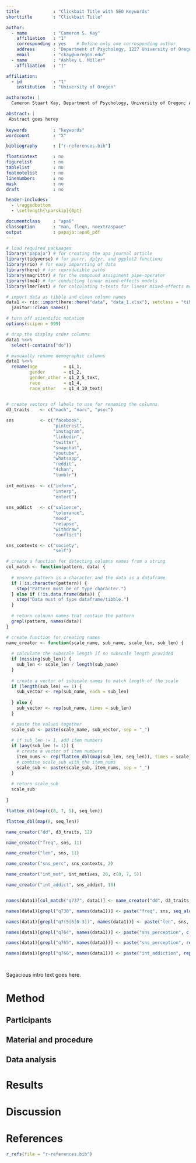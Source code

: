 ```yaml
---
title             : "Clickbait Title with SEO Keywords"
shorttitle        : "Clickbait Title"

author: 
  - name          : "Cameron S. Kay"
    affiliation   : "1"
    corresponding : yes    # Define only one corresponding author
    address       : "Department of Psychology, 1227 University of Oregon, Eugene, OR 97403"
    email         : "ckay@uoregon.edu"
  - name          : "Ashley L. Miller"
    affiliation   : "1"

affiliation:
  - id            : "1"
    institution   : "University of Oregon"

authornote: |
  Cameron Stuart Kay, Department of Psychology, University of Oregon; Ashley L. Miller, Department of Psychology, University of Oregon.

abstract: |
 Abstract goes herey
  
keywords          : "keywords"
wordcount         : "X"

bibliography      : ["r-references.bib"]

floatsintext      : no
figurelist        : no
tablelist         : no
footnotelist      : no
linenumbers       : no
mask              : no
draft             : no

header-includes:
  - \raggedbottom
  - \setlength{\parskip}{0pt}

documentclass     : "apa6"
classoption       : "man, fleqn, noextraspace"
output            : papaja::apa6_pdf
---
```


```r
# load required packaages
library("papaja") # for creating the apa journal article
library(tidyverse) # for purrr, dplyr, and ggplot2 functions
library(rio) # for easy imporrting of data
library(here) # for reproducible paths
library(magrittr) # for the compound assigiment pipe-operator
library(lme4) # for conducting linear mixed-effects models
library(lmerTest) # for calculating t-tests for linear mixed-effects models

# import data as tibble and clean column names
data1 <- rio::import(here::here("data", "data_1.xlsx"), setclass = "tibble") %>%
  janitor::clean_names()

# turn off scientific notation
options(scipen = 999)
```

```r
# drop the display order columns
data1 %<>%
  select(-contains("do"))

# manuaally rename demographic columns
data1 %<>%
  rename(age          = q1_1,
         gender       = q1_2,
         gender_other = q1_2_5_text,
         race         = q1_4,
         race_other   = q1_4_10_text)


# create vectors of labels to use for renaming the columns
d3_traits    <- c("mach", "narc", "psyc")
   
sns          <- c("facebook", 
                  "pinterest", 
                  "instagram", 
                  "linkedin", 
                  "twitter", 
                  "snapchat", 
                  "youtube", 
                  "whatsapp", 
                  "reddit", 
                  "4chan", 
                  "tumblr")
 
int_motives  <- c("inform", 
                  "interp", 
                  "entert")
 
sns_addict   <- c("salience",
                  "tolerance",
                  "mood",
                  "relapse",
                  "withdraw",
                  "conflict")

sns_contexts <- c("society",
                  "self")

# create a function for detecting columns names from a string
col_match <- function(pattern, data) {
  
  # ensure pattern is a character and the data is a dataframe
  if (!is.character(pattern)) {
    stop("Pattern must be of type character.")
  } else if (!is.data.frame(data)) {
    stop("Data must of type dataframe/tibble.")
  }
  
  # return colnumn names that contain the pattern
  grepl(pattern, names(data))
}

# create function for creating names
name_creator <- function(scale_name, sub_name, scale_len, sub_len) {
  
  # calculate the subscale length if no subscale length provided
  if (missing(sub_len)) {
    sub_len <- scale_len / length(sub_name)
  }
  
  # create a vector of subscale names to match length of the scale
  if (length(sub_len) == 1) {
    sub_vector <- rep(sub_name, each = sub_len)
    
  } else {
    sub_vector <- rep(sub_name, times = sub_len)
  }

  # paste the values together
  scale_sub <- paste(scale_name, sub_vector, sep = "_")
  
  # if sub_len != 1, add item numbers
  if (any(sub_len != 1)) {
    # create a vector of item numbers
    item_nums <- rep(flatten_dbl(map(sub_len, seq_len)), times = scale_len / sum(sub_len))
    # combine scale_sub with the item_nums
    scale_sub <- paste(scale_sub, item_nums, sep = "_")
  }
  
  # return scale_sub
  scale_sub
  
}

flatten_dbl(map(c(8, 7, 5), seq_len))

flatten_dbl(map(8, seq_len))

name_creator("dd", d3_traits, 12)

name_creator("freq", sns, 11)

name_creator("len", sns, 11)

name_creator("sns_perc", sns_contexts, 2)

name_creator("int_mot", int_motives, 20, c(8, 7, 5))

name_creator("int_addict", sns_addict, 18)


names(data1)[col_match("q737", data1)] <- name_creator("dd", d3_traits, 12, 3)

names(data1)[grepl("q738", names(data1))] <- paste("freq", sns, seq_along(sns), sep = "_")

names(data1)[grepl("q7(5|6[0-3])", names(data1))] <- paste("len", sns, seq_along(sns), sep = "_")

names(data1)[grepl("q764", names(data1))] <- paste("sns_perception", c("society", "self"), sep = "_")

names(data1)[grepl("q765", names(data1))] <- paste("sns_perception", rep(int_motives, times = c(8, 7, 5)), flatten_dbl(map(c(8, 7, 5), seq_len)), sep = "_")

names(data1)[grepl("q766", names(data1))] <- paste("int_addiction", rep(sns_addiction, each = 3), rep(1:3, length(sns_addiction)), sep = "_")




```

Sagacious intro text goes here.

# Method

## Participants

## Material and procedure

## Data analysis

# Results

# Discussion

\newpage

# References
```r
r_refs(file = "r-references.bib")
```

\begingroup
\setlength{\parindent}{-0.5in}
\setlength{\leftskip}{0.5in}

<div id = "refs"></div>
\endgroup
